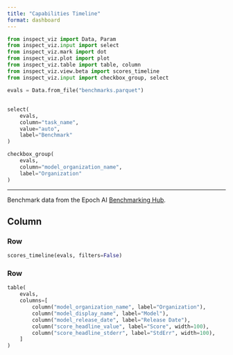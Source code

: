 ```yaml
---
title: "Capabilities Timeline"
format: dashboard
---
```


```python
from inspect_viz import Data, Param
from inspect_viz.input import select
from inspect_viz.mark import dot
from inspect_viz.plot import plot
from inspect_viz.table import table, column
from inspect_viz.view.beta import scores_timeline
from inspect_viz.input import checkbox_group, select

evals = Data.from_file("benchmarks.parquet")
```

## {.sidebar}

```python
select(
    evals,
    column="task_name",
    value="auto",
    label="Benchmark"
)

checkbox_group(
    evals, 
    column="model_organization_name", 
    label="Organization"
)
```

***

Benchmark data from the Epoch AI [Benchmarking Hub](https://epoch.ai/data/ai-benchmarking-dashboard).

## Column

### Row {height=60%}

```python
scores_timeline(evals, filters=False)
```

### Row {height=40%}

```python
table(
    evals, 
    columns=[
        column("model_organization_name", label="Organization"),
        column("model_display_name", label="Model"),
        column("model_release_date", label="Release Date"),
        column("score_headline_value", label="Score", width=100),
        column("score_headline_stderr", label="StdErr", width=100),
    ]
)
```

